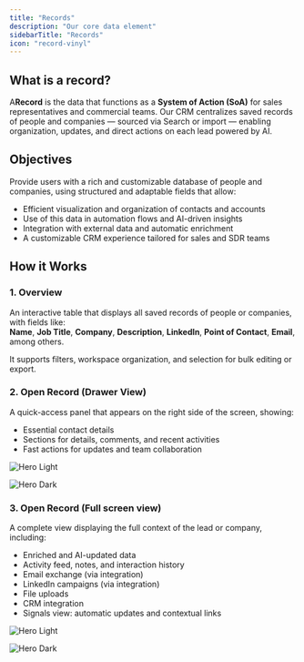 ```yaml
---
title: "Records"
description: "Our core data element"
sidebarTitle: "Records"
icon: "record-vinyl"
---
```


## What is a record?

A**Record**  is the data that functions as a **System of Action (SoA)** for sales representatives and commercial teams. Our CRM centralizes saved records of people and companies — sourced via Search or import — enabling organization, updates, and direct actions on each lead powered by AI.

## Objectives

Provide users with a rich and customizable database of people and companies, using structured and adaptable fields that allow:

- Efficient visualization and organization of contacts and accounts
- Use of this data in automation flows and AI-driven insights
- Integration with external data and automatic enrichment
- A customizable CRM experience tailored for sales and SDR teams

## How it Works

### 1. Overview

An interactive table that displays all saved records of people or companies, with fields like:\
**Name**, **Job Title**, **Company**, **Description**, **LinkedIn**, **Point of Contact**, **Email**, among others.

It supports filters, workspace organization, and selection for bulk editing or export.

### 2. Open Record (Drawer View)

A quick-access panel that appears on the right side of the screen, showing:

- Essential contact details
- Sections for details, comments, and recent activities
- Fast actions for updates and team collaboration

<img
  className="block dark:hidden"
  src="/images/hero-people-mini-drawer-light.png"
  alt="Hero Light"
  title={true}
/>

<img
  className="hidden dark:block"
  src="/images/hero-people-mini-drawer-dark.png"
  alt="Hero Dark"
/>

### 3. Open Record (Full screen view)

A complete view displaying the full context of the lead or company, including:

- Enriched and AI-updated data
- Activity feed, notes, and interaction history
- Email exchange (via integration)
- LinkedIn campaigns (via integration)
- File uploads
- CRM integration
- Signals view: automatic updates and contextual links

<img
  className="block dark:hidden"
  src="/images/hero-people-full-drawer-light.png"
  alt="Hero Light"
  title={true}
/>

<img
  className="hidden dark:block"
  src="/images/hero-people-full-drawer-darker.png"
  alt="Hero Dark"
/>